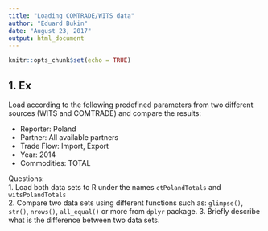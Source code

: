 ```yaml
---
title: "Loading COMTRADE/WITS data"
author: "Eduard Bukin"
date: "August 23, 2017"
output: html_document
---
```


```r
knitr::opts_chunk$set(echo = TRUE)
```

## 1. Ex

Load according to the following predefined parameters from two different sources (WITS and COMTRADE) and compare the results:

* Reporter: Poland
* Partner: All available partners
* Trade Flow: Import, Export
* Year: 2014
* Commodities: TOTAL  

Questions:  
1. Load both data sets to R under the names `ctPolandTotals` and `witsPolandTotals`  
2. Compare two data sets using different functions such as: `glimpse()`, `str()`, `nrows()`, `all_equal()` or more from `dplyr` package.
3. Briefly describe what is the difference between two data sets.
